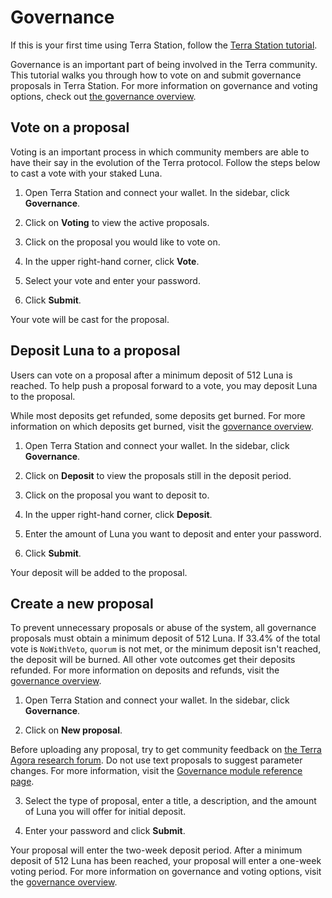 
# Governance

If this is your first time using Terra Station, follow the [Terra Station tutorial](Download/terra-station-desktop.mdx).

Governance is an important part of being involved in the Terra community. This tutorial walks you through how to vote on and submit governance proposals in Terra Station. For more information on governance and voting options, check out [the governance overview](../protocol.mdx#governance).

## Vote on a proposal

Voting is an important process in which community members are able to have their say in the evolution of the Terra protocol. Follow the steps below to cast a vote with your staked Luna.

1. Open Terra Station and connect your wallet. In the sidebar, click **Governance**.

2. Click on **Voting** to view the active proposals.

3. Click on the proposal you would like to vote on.

4. In the upper right-hand corner, click **Vote**.

5. Select your vote and enter your password.

6. Click **Submit**.

Your vote will be cast for the proposal.

## Deposit Luna to a proposal

Users can vote on a proposal after a minimum deposit of 512 Luna is reached. To help push a proposal forward to a vote, you may deposit Luna to the proposal.

<Admonition type="caution" icon="☢️">

While most deposits get refunded, some deposits get burned. For more information on which deposits get burned, visit the [governance overview](../protocol.mdx#governance).

</Admonition>

1. Open Terra Station and connect your wallet. In the sidebar, click **Governance**.

2. Click on **Deposit** to view the proposals still in the deposit period.

3. Click on the proposal you want to deposit to.

4. In the upper right-hand corner, click **Deposit**.

5. Enter the amount of Luna you want to deposit and enter your password.

6.  Click **Submit**.

Your deposit will be added to the proposal.

## Create a new proposal

<Admonition type="caution" icon="☢️" title="Avoid unnecessary proposals">

To prevent unnecessary proposals or abuse of the system, all governance proposals must obtain a minimum deposit of 512 Luna. If 33.4% of the total vote is `NoWithVeto`, `quorum` is not met, or the minimum deposit isn't reached, the deposit will be burned. All other vote outcomes get their deposits refunded. For more information on deposits and refunds, visit the [governance overview](../protocol.mdx#governance).

</Admonition>

1. Open Terra Station and connect your wallet. In the sidebar, click **Governance**.

2. Click on **New proposal**.

<Admonition type="tip" icon="💡" title="Community feedback">

Before uploading any proposal, try to get community feedback on [the Terra Agora research forum](https://agora.terra.money).
Do not use text proposals to suggest parameter changes. For more information, visit the [Governance module reference page](../../develop/module-specifications/spec-governance.mdx).

</Admonition>

3. Select the type of proposal, enter a title, a description, and the amount of Luna you will offer for initial deposit.

4. Enter your password and click **Submit**.

Your proposal will enter the two-week deposit period. After a minimum deposit of 512 Luna has been reached, your proposal will enter a one-week voting period. For more information on governance and voting options, visit the [governance overview](../protocol.mdx#governance).
